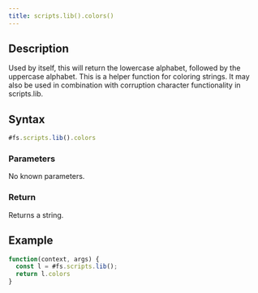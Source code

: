 ```yaml
---
title: scripts.lib().colors()
---
```


## Description

Used by itself, this will return the lowercase alphabet, followed by the uppercase alphabet. This is a helper function for coloring strings. It may also be used in combination with corruption character functionality in scripts.lib.

## Syntax

```js
#fs.scripts.lib().colors
```

### Parameters

No known parameters.

### Return

Returns a string.

## Example

```js
function(context, args) {
  const l = #fs.scripts.lib();
  return l.colors
}
```
